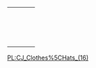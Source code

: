 {| border="1"
| {{Clothes|index=0|type=16|model=bandana|texture=bandred}}
| {{Clothes|index=1|type=16|model=bandana|texture=bandblue}}
| {{Clothes|index=2|type=16|model=bandana|texture=bandgang}}
| {{Clothes|index=3|type=16|model=bandana|texture=bandblack}}
|-
| {{Clothes|index=4|type=16|model=bandknots|texture=bandred2}}
| {{Clothes|index=5|type=16|model=bandknots|texture=bandblue2}}
| {{Clothes|index=6|type=16|model=bandknots|texture=bandblack2}}
| {{Clothes|index=7|type=16|model=bandknots|texture=bandgang2}}
|-
| {{Clothes|index=8|type=16|model=capknit|texture=capknitgrn}}
| {{Clothes|index=9|type=16|model=captruck|texture=captruck}}
| {{Clothes|index=10|type=16|model=cowboy|texture=cowboy}}
| {{Clothes|index=11|type=16|model=cowboy|texture=hattiger}}
|-
| {{Clothes|index=12|type=16|model=helmet|texture=helmet}}
| {{Clothes|index=13|type=16|model=moto|texture=moto}}
| {{Clothes|index=14|type=16|model=boxingcap|texture=boxingcap}}
| {{Clothes|index=15|type=16|model=hockeymask|texture=hockey}}
|-
| {{Clothes|index=16|type=16|model=cap|texture=capgang}}
| {{Clothes|index=17|type=16|model=capback|texture=capgangback}}
| {{Clothes|index=18|type=16|model=capside|texture=capgangside}}
| {{Clothes|index=19|type=16|model=capovereye|texture=capgangover}}
|-
| {{Clothes|index=20|type=16|model=caprimup|texture=capgangup}}
| {{Clothes|index=21|type=16|model=bikerhelmet|texture=bikerhelmet}}
| {{Clothes|index=22|type=16|model=cap|texture=capred}}
| {{Clothes|index=23|type=16|model=capback|texture=capredback}}
|-
| {{Clothes|index=24|type=16|model=capside|texture=capredside}}
| {{Clothes|index=25|type=16|model=capovereye|texture=capredover}}
| {{Clothes|index=26|type=16|model=caprimup|texture=capredup}}
| {{Clothes|index=27|type=16|model=cap|texture=capblue}}
|-
| {{Clothes|index=28|type=16|model=capback|texture=capblueback}}
| {{Clothes|index=29|type=16|model=capside|texture=capblueside}}
| {{Clothes|index=30|type=16|model=capovereye|texture=capblueover}}
| {{Clothes|index=31|type=16|model=caprimup|texture=capblueup}}
|-
| {{Clothes|index=32|type=16|model=skullycap|texture=skullyblk}}
| {{Clothes|index=33|type=16|model=skullycap|texture=skullygrn}}
| {{Clothes|index=34|type=16|model=hatmanc|texture=hatmancblk}}
| {{Clothes|index=35|type=16|model=hatmanc|texture=hatmancplaid}}
|-
| {{Clothes|index=36|type=16|model=cap|texture=capzip}}
| {{Clothes|index=37|type=16|model=capback|texture=capzipback}}
| {{Clothes|index=38|type=16|model=capside|texture=capzipside}}
| {{Clothes|index=39|type=16|model=capovereye|texture=capzipover}}
|-
| {{Clothes|index=40|type=16|model=caprimup|texture=capzipup}}
| {{Clothes|index=41|type=16|model=beret|texture=beretred}}
| {{Clothes|index=42|type=16|model=beret|texture=beretblk}}
| {{Clothes|index=43|type=16|model=cap|texture=capblk}}
|-
| {{Clothes|index=44|type=16|model=capback|texture=capblkback}}
| {{Clothes|index=45|type=16|model=capside|texture=capblkside}}
| {{Clothes|index=46|type=16|model=capovereye|texture=capblkover}}
| {{Clothes|index=47|type=16|model=caprimup|texture=capblkup}}
|-
| {{Clothes|index=48|type=16|model=trilby|texture=trilbydrk}}
| {{Clothes|index=49|type=16|model=trilby|texture=trilbylght}}
| {{Clothes|index=50|type=16|model=bowler|texture=bowler}}
| {{Clothes|index=51|type=16|model=bowler|texture=bowlerred}}
|-
| {{Clothes|index=52|type=16|model=bowler|texture=bowlerblue}}
| {{Clothes|index=53|type=16|model=bowler|texture=bowleryellow}}
| {{Clothes|index=54|type=16|model=boater|texture=boater}}
| {{Clothes|index=55|type=16|model=bowler|texture=bowlergang}}
|-
| {{Clothes|index=56|type=16|model=boater|texture=boaterblk}}
|}

[[/PL:CJ_Clothes%5CHats_(16).md|PL:CJ_Clothes%5CHats_(16)]]